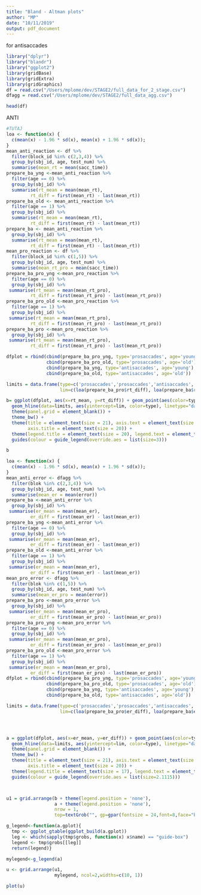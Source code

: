 ```yaml
---
title: "Bland - Altman plots"
author: "MP"
date: "10/11/2019"
output: pdf_document
---
```

for antisaccades
```r
library("dplyr")
library("blandr")
library("ggplot2")
library(gridBase)
library(gridExtra)
library(gridGraphics)
df = read.csv("/Users/mplome/dev/STAGE2/full_data_for_2_stage.csv")
dfagg = read.csv("/Users/mplome/dev/STAGE2/full_data_agg.csv")

head(df)
```
ANTI
```r
#TUTAJ
loa <- function(x) {
  c(mean(x) - 1.96 * sd(x), mean(x) + 1.96 * sd(x));
}
mean_anti_reaction <- df %>% 
  filter(block_id %in% c(2,3,4)) %>%
  group_by(sbj_id, age, test_num) %>%
  summarise(mean_rt = mean(sacc_time))
prepare_ba_yng <-mean_anti_reaction %>%
  filter(age == 0) %>%
  group_by(sbj_id) %>% 
  summarise(rt_mean = mean(mean_rt),
         rt_diff = first(mean_rt) - last(mean_rt))
prepare_ba_old <- mean_anti_reaction %>%
  filter(age == 1) %>%
  group_by(sbj_id) %>% 
  summarise(rt_mean = mean(mean_rt),
         rt_diff = first(mean_rt) - last(mean_rt))
prepare_ba <- mean_anti_reaction %>%
  group_by(sbj_id) %>% 
  summarise(rt_mean = mean(mean_rt),
         rt_diff = first(mean_rt) - last(mean_rt))
mean_pro_reaction <- df %>% 
  filter(block_id %in% c(1,5)) %>%
  group_by(sbj_id, age, test_num) %>%
  summarise(mean_rt_pro = mean(sacc_time))
prepare_ba_pro_yng <-mean_pro_reaction %>%
  filter(age == 0) %>%
  group_by(sbj_id) %>% 
 summarise(rt_mean = mean(mean_rt_pro),
         rt_diff = first(mean_rt_pro) - last(mean_rt_pro))
prepare_ba_pro_old <-mean_pro_reaction %>%
  filter(age == 1) %>%
  group_by(sbj_id) %>% 
 summarise(rt_mean = mean(mean_rt_pro),
         rt_diff = first(mean_rt_pro) - last(mean_rt_pro))
prepare_ba_pro <-mean_pro_reaction %>%
  group_by(sbj_id) %>% 
 summarise(rt_mean = mean(mean_rt_pro),
         rt_diff = first(mean_rt_pro) - last(mean_rt_pro))

dfplot = rbind(cbind(prepare_ba_pro_yng, type='prosaccades', age='young'),
               cbind(prepare_ba_pro_old, type='prosaccades', age='old'),
               cbind(prepare_ba_yng, type='antisaccades', age='young'),
               cbind(prepare_ba_old, type='antisaccades', age='old'))

limits = data.frame(type=c('prosaccades','prosaccades','antisaccades','antisaccades'),
                    lim=c(loa(prepare_ba_pro$rt_diff), loa(prepare_ba$rt_diff)))

b= ggplot(dfplot, aes(x=rt_mean, y=rt_diff)) + geom_point(aes(color=type, shape=age), size=4) +
  geom_hline(data=limits, aes(yintercept=lim, color=type), linetype="dashed")+xlab("mean reaction time (ms)")+ylab("test-retest")+ggtitle("Reaction Time")+ 
  theme(panel.grid = element_blank()) + 
  theme_bw() +
  theme(title = element_text(size = 21), axis.text = element_text(size = 18),
        axis.title = element_text(size = 20)) +
  theme(legend.title = element_text(size = 20), legend.text = element_text(size = 17))+
  guides(colour = guide_legend(override.aes = list(size=3)))

b


```

```r
loa <- function(x) {
  c(mean(x) - 1.96 * sd(x), mean(x) + 1.96 * sd(x));
}
mean_anti_error <- dfagg %>% 
  filter(blok %in% c(2,3,4)) %>%
  group_by(sbj_id, age, test_num) %>%
  summarise(mean_er = mean(error))
prepare_ba <-mean_anti_error %>%
  group_by(sbj_id) %>% 
 summarise(er_mean = mean(mean_er),
         er_diff = first(mean_er) - last(mean_er))
prepare_ba_yng <-mean_anti_error %>%
  filter(age == 0) %>%
  group_by(sbj_id) %>% 
 summarise(er_mean = mean(mean_er),
         er_diff = first(mean_er) - last(mean_er))
prepare_ba_old <-mean_anti_error %>%
  filter(age == 1) %>%
  group_by(sbj_id) %>% 
 summarise(er_mean = mean(mean_er),
         er_diff = first(mean_er) - last(mean_er))
mean_pro_error <- dfagg %>% 
  filter(blok %in% c(1,5)) %>%
  group_by(sbj_id, age, test_num) %>%
  summarise(mean_er_pro = mean(error))
prepare_ba_pro <-mean_pro_error %>%
  group_by(sbj_id) %>% 
 summarise(er_mean = mean(mean_er_pro),
         er_diff = first(mean_er_pro) - last(mean_er_pro))
prepare_ba_pro_yng <-mean_pro_error %>%
  filter(age == 0) %>%
  group_by(sbj_id) %>% 
 summarise(er_mean = mean(mean_er_pro),
         er_diff = first(mean_er_pro) - last(mean_er_pro))
prepare_ba_pro_old <-mean_pro_error %>%
  filter(age == 1) %>%
  group_by(sbj_id) %>% 
 summarise(er_mean = mean(mean_er_pro),
         er_diff = first(mean_er_pro) - last(mean_er_pro))
dfplot = rbind(cbind(prepare_ba_pro_yng, type='prosaccades', age='young'),
               cbind(prepare_ba_pro_old, type='prosaccades', age='old'),
               cbind(prepare_ba_yng, type='antisaccades', age='young'),
               cbind(prepare_ba_old, type='antisaccades', age='old'))

limits = data.frame(type=c('prosaccades','prosaccades','antisaccades','antisaccades'),
                    lim=c(loa(prepare_ba_pro$er_diff), loa(prepare_ba$er_diff)))




a = ggplot(dfplot, aes(x=er_mean, y=er_diff)) + geom_point(aes(color=type, shape=age), size=4) +
  geom_hline(data=limits, aes(yintercept=lim, color=type), linetype="dashed")+xlab( "mean error rate (%)")+ylab("test-retest")+ggtitle("Error Rate") +
  theme(panel.grid = element_blank()) + 
  theme_bw() +
  theme(title = element_text(size = 21), axis.text = element_text(size = 18),
        axis.title = element_text(size = 20)) +
  theme(legend.title = element_text(size = 17), legend.text = element_text(size = 10))+
  guides(colour = guide_legend(override.aes = list(size=2.1115)))



u1 = grid.arrange(b + theme(legend.position = 'none'),
                  a + theme(legend.position = 'none'),
                  nrow = 1,
                  top=textGrob("", gp=gpar(fontsize = 24,font=8,face="bold" )))

g_legend<-function(a.gplot){
  tmp <- ggplot_gtable(ggplot_build(a.gplot))
  leg <- which(sapply(tmp$grobs, function(x) x$name) == "guide-box")
  legend <- tmp$grobs[[leg]]
  return(legend)}

mylegend<-g_legend(a)

u <- grid.arrange(u1,
                  mylegend, ncol=2,widths=c(10, 1))

plot(u)
```